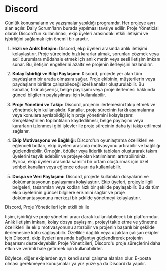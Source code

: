 # Discord

Günlük konuşmaların ve yazışmalar yapıldığı programdır. Her projeye ayrı alan açılır. Daily Scrum'ların burada yapılması tavsiye edilir.
Proje Yöneticisi olarak Discord'un kullanılması, ekip üyeleri arasındaki etkili iletişimi ve işbirliğini sağlamak için önemli bir araçtır. 

1. **Hızlı ve Anlık İletişim:** Discord, ekip üyeleri arasında anlık iletişimi kolaylaştırır. Proje sürecinde hızlı kararlar almak, sorunları çözmek veya acil durumlara müdahale etmek için anlık metin veya sesli iletişim imkanı sunar. Bu, iletişim engellerini azaltır ve projenin ilerleyişini hızlandırır.

2. **Kolay İşbirliği ve Bilgi Paylaşımı:** Discord, projede yer alan tüm paydaşların bir arada olmasını sağlar. Proje ekibinin, müşterilerin veya paydaşların birlikte çalışabileceği özel kanallar oluşturulabilir. Bu kanallar, fikir alışverişi, belge paylaşımı veya proje ilerlemesi hakkında güncel bilgilerin paylaşılması için kullanılabilir.

3. **Proje Yönetimi ve Takip:** Discord, projenin ilerlemesini takip etmek ve yönetmek için kullanışlıdır. Kanallar, proje sürecinin farklı aşamalarına veya konulara ayrılabildiği için proje yönetimini kolaylaştırır. Gerçekleştirilen toplantıların kaydedilmesi, belge paylaşımı veya kararların izlenmesi gibi işlevler ile proje sürecinin daha iyi takip edilmesi sağlanır.

4. **Ekip Motivasyonu ve Bağlılığı:** Discord'un oyunlaştırma özellikleri ve eğlenceli botları, ekip üyeleri arasında motivasyonu artırabilir ve bağlılığı güçlendirebilir. Örneğin, ödüller veya liderlik tabloları oluşturarak takım üyelerini teşvik edebilir ve projeye olan katılımlarını artırabilirsiniz. Ayrıca, ekip üyeleri arasında samimi bir ortam oluşturmak için özel sohbet kanalları veya eğlence odaları da kullanılabilir.

5. **Dosya ve Veri Paylaşımı:** Discord, projede kullanılan dosyaların ve dokümantasyonun paylaşımını kolaylaştırır. Ekip üyeleri, projeyle ilgili belgeleri, tasarımları veya kodları hızlı bir şekilde paylaşabilir. Bu da tüm ekip üyelerinin güncel bilgilere erişimini sağlar ve proje dokümantasyonunu merkezi bir şekilde yönetmeyi kolaylaştırır.

Discord, Proje Yöneticileri için etkili bir ile

tişim, işbirliği ve proje yönetimi aracı olarak kullanılabilecek bir platformdur. Anlık iletişim imkanı, kolay dosya paylaşımı, projeyi takip etme ve yönetme özellikleri ile ekip motivasyonunu artırabilir ve projenin başarılı bir şekilde ilerlemesine katkı sağlayabilir. Özellikle dağıtık veya uzaktan çalışan ekipler için Discord, ekip üyeleri arasında bağlantıyı güçlendirerek projenin başarısını destekleyebilir. Proje Yöneticileri, Discord'u proje süreçlerini daha etkin ve verimli hale getirmek için kullanabilirler.



Böylece, diğer ekiplerden ayrı kendi sanal çalışma alanları olur. E-posta olması gerekmeyen konuşmalar ya yüz yüze ya da Discord’da yapılır.